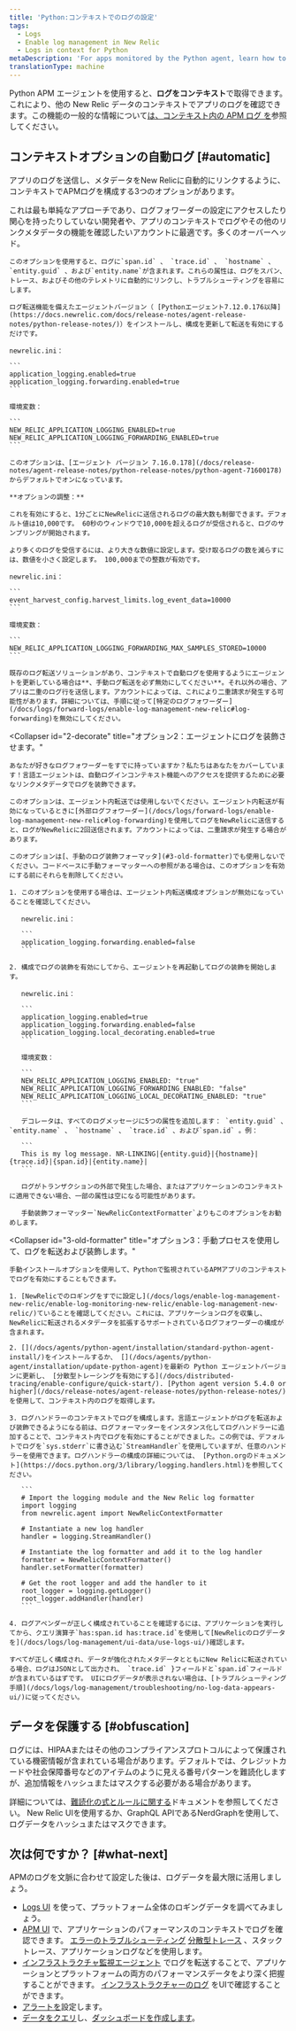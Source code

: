 ```yaml
---
title: 'Python:コンテキストでのログの設定'
tags:
  - Logs
  - Enable log management in New Relic
  - Logs in context for Python
metaDescription: 'For apps monitored by the Python agent, learn how to link log data with related data across the rest of the New Relic platform.'
translationType: machine
---
```


Python APM エージェントを使用すると、**ログをコンテキスト**で取得できます。これにより、他の New Relic データのコンテキストでアプリのログを確認できます。この機能の一般的な情報について[は、コンテキスト内の APM ログ を](/docs/apm/new-relic-apm/getting-started/get-started-logs-context)参照してください。

## コンテキストオプションの自動ログ [#automatic]

アプリのログを送信し、メタデータをNew Relicに自動的にリンクするように、コンテキストでAPMログを構成する3つのオプションがあります。

<CollapserGroup>
  <Collapser
    id="1-agent"
    title="オプション1（最も簡単）：エージェントにログを装飾して転送させます。"
  >
    これは最も単純なアプローチであり、ログフォワーダーの設定にアクセスしたり関心を持ったりしていない開発者や、アプリのコンテキストでログやその他のリンクメタデータの機能を確認したいアカウントに最適です。多くのオーバーヘッド。

    このオプションを使用すると、ログに`span.id` 、 `trace.id` 、 `hostname` 、 `entity.guid` 、および`entity.name`が含まれます。これらの属性は、ログをスパン、トレース、およびその他のテレメトリに自動的にリンクし、トラブルシューティングを容易にします。

    ログ転送機能を備えたエージェントバージョン（ [Pythonエージェント7.12.0.176以降](https://docs.newrelic.com/docs/release-notes/agent-release-notes/python-release-notes/)）をインストールし、構成を更新して転送を有効にするだけです。

    newrelic.ini：

    ```
    application_logging.enabled=true
    application_logging.forwarding.enabled=true
    ```

    環境変数：

    ```
    NEW_RELIC_APPLICATION_LOGGING_ENABLED=true
    NEW_RELIC_APPLICATION_LOGGING_FORWARDING_ENABLED=true
    ```

    このオプションは、[エージェント バージョン 7.16.0.178](/docs/release-notes/agent-release-notes/python-release-notes/python-agent-71600178)からデフォルトでオンになっています。

    **オプションの調整：**

    これを有効にすると、1分ごとにNewRelicに送信されるログの最大数も制御できます。デフォルト値は10,000です。 60秒のウィンドウで10,000を超えるログが受信されると、ログのサンプリングが開始されます。

    より多くのログを受信するには、より大きな数値に設定します。受け取るログの数を減らすには、数値を小さく設定します。 100,000までの整数が有効です。

    newrelic.ini：

    ```
    event_harvest_config.harvest_limits.log_event_data=10000
    ```

    環境変数：

    ```
    NEW_RELIC_APPLICATION_LOGGING_FORWARDING_MAX_SAMPLES_STORED=10000
    ```

    既存のログ転送ソリューションがあり、コンテキストで自動ログを使用するようにエージェントを更新している場合は**、手動ログ転送を必ず無効にしてください**。それ以外の場合、アプリは二重のログ行を送信します。アカウントによっては、これにより二重請求が発生する可能性があります。詳細については、手順に従って[特定のログフォワーダー](/docs/logs/forward-logs/enable-log-management-new-relic#log-forwarding)を無効にしてください。
  </Collapser>

  <Collapser
    id="2-decorate"
    title="オプション2：エージェントにログを装飾させます。"
  >
    あなたが好きなログフォワーダーをすでに持っていますか？私たちはあなたをカバーしています！言語エージェントは、自動ログインコンテキスト機能へのアクセスを提供するために必要なリンクメタデータでログを装飾できます。

    このオプションは、エージェント内転送では使用しないでください。エージェント内転送が有効になっているときに[外部ログフォワーダー](/docs/logs/forward-logs/enable-log-management-new-relic#log-forwarding)を使用してログをNewRelicに送信すると、ログがNewRelicに2回送信されます。アカウントによっては、二重請求が発生する場合があります。

    このオプションは[、手動のログ装飾フォーマッタ](#3-old-formatter)でも使用しないでください。コードベースに手動フォーマッターへの参照がある場合は、このオプションを有効にする前にそれらを削除してください。

    1. このオプションを使用する場合は、エージェント内転送構成オプションが無効になっていることを確認してください。

       newrelic.ini：

       ```
       application_logging.forwarding.enabled=false
       ```

    2. 構成でログの装飾を有効にしてから、エージェントを再起動してログの装飾を開始します。

       newrelic.ini：

       ```
       application_logging.enabled=true
       application_logging.forwarding.enabled=false
       application_logging.local_decorating.enabled=true
       ```

       環境変数：

       ```
       NEW_RELIC_APPLICATION_LOGGING_ENABLED: "true"
       NEW_RELIC_APPLICATION_LOGGING_FORWARDING_ENABLED: "false"
       NEW_RELIC_APPLICATION_LOGGING_LOCAL_DECORATING_ENABLED: "true"
       ```

       デコレータは、すべてのログメッセージに5つの属性を追加します： `entity.guid` 、 `entity.name` 、 `hostname` 、 `trace.id` 、および`span.id` 。例：

       ```
       This is my log message. NR-LINKING|{entity.guid}|{hostname}|{trace.id}|{span.id}|{entity.name}|
       ```

       ログがトランザクションの外部で発生した場合、またはアプリケーションのコンテキストに適用できない場合、一部の属性は空になる可能性があります。

       手動装飾フォーマッター`NewRelicContextFormatter`よりもこのオプションをお勧めします。
  </Collapser>

  <Collapser
    id="3-old-formatter"
    title="オプション3：手動プロセスを使用して、ログを転送および装飾します。"
  >
    手動インストールオプションを使用して、Pythonで監視されているAPMアプリのコンテキストでログを有効にすることもできます。

    1. [NewRelicでのロギングをすでに設定し](/docs/logs/enable-log-management-new-relic/enable-log-monitoring-new-relic/enable-log-management-new-relic/)ていることを確認してください。これには、アプリケーションログを収集し、NewRelicに転送されるメタデータを拡張するサポートされているログフォワーダーの構成が含まれます。

    2. [](/docs/agents/python-agent/installation/standard-python-agent-install/)をインストールするか、 [](/docs/agents/python-agent/installation/update-python-agent)を最新の Python エージェントバージョンに更新し、 [分散型トレーシングを有効にする](/docs/distributed-tracing/enable-configure/quick-start/). [Python agent version 5.4.0 or higher](/docs/release-notes/agent-release-notes/python-release-notes/) を使用して、コンテキスト内のログを取得します。

    3. ログハンドラーのコンテキストでログを構成します。言語エージェントがログを転送および装飾できるようになる前は、ログフォーマッターをインスタンス化してログハンドラーに追加することで、コンテキスト内でログを有効にすることができました。この例では、デフォルトでログを`sys.stderr`に書き込む`StreamHandler`を使用していますが、任意のハンドラーを使用できます。ログハンドラーの構成の詳細については、 [Python.orgのドキュメント](https://docs.python.org/3/library/logging.handlers.html)を参照してください。

       ```
       # Import the logging module and the New Relic log formatter
       import logging
       from newrelic.agent import NewRelicContextFormatter

       # Instantiate a new log handler
       handler = logging.StreamHandler()

       # Instantiate the log formatter and add it to the log handler
       formatter = NewRelicContextFormatter()
       handler.setFormatter(formatter)

       # Get the root logger and add the handler to it
       root_logger = logging.getLogger()
       root_logger.addHandler(handler)
       ```

    4. ログアペンダーが正しく構成されていることを確認するには、アプリケーションを実行してから、クエリ演算子`has:span.id has:trace.id`を使用して[NewRelicのログデータを](/docs/logs/log-management/ui-data/use-logs-ui/)確認します。

    すべてが正しく構成され、データが強化されたメタデータとともにNew Relicに転送されている場合、ログはJSONとして出力され、 `trace.id` }フィールドと`span.id`フィールドが含まれているはずです。 UIにログデータが表示されない場合は、[トラブルシューティング手順](/docs/logs/log-management/troubleshooting/no-log-data-appears-ui/)に従ってください。
  </Collapser>
</CollapserGroup>

<InstallFeedback/>

## データを保護する [#obfuscation]

ログには、HIPAAまたはその他のコンプライアンスプロトコルによって保護されている機密情報が含まれている場合があります。デフォルトでは、クレジットカードや社会保障番号などのアイテムのように見える番号パターンを難読化しますが、追加情報をハッシュまたはマスクする必要がある場合があります。

詳細については、[難読化の式とルールに関する](/docs/logs/ui-data/obfuscation-ui/)ドキュメントを参照してください。 New Relic UIを使用するか、GraphQL APIであるNerdGraphを使用して、ログデータをハッシュまたはマスクできます。

## 次は何ですか？ [#what-next]

APMのログを文脈に合わせて設定した後は、ログデータを最大限に活用しましょう。

* [Logs UI](/docs/logs/log-management/ui-data/use-logs-ui/) を使って、プラットフォーム全体のロギングデータを調べてみましょう。
* [APM UI](/docs/logs/log-management/ui-data/use-logs-ui/#links) で、アプリケーションのパフォーマンスのコンテキストでログを確認できます。 [エラーのトラブルシューティング](/docs/apm/apm-ui-pages/error-analytics/errors-page-find-fix-verify-problems/) [分散型トレース](/docs/apm/distributed-tracing/ui-data/understand-use-distributed-tracing-data) 、スタックトレース、アプリケーションログなどを使用します。
* [インフラストラクチャ監視エージェント](/docs/logs/enable-log-management-new-relic/enable-log-monitoring-new-relic/forward-your-logs-using-infrastructure-agent/) でログを転送することで、アプリケーションとプラットフォームの両方のパフォーマンスデータをより深く把握することができます。 [インフラストラクチャーのログ](/docs/logs/log-management/ui-data/use-logs-ui/#links) をUIで確認することができます。
* [アラートを](/docs/alerts-applied-intelligence/new-relic-alerts/alert-conditions/create-alert-conditions/)設定します。
* [データをクエリ](/docs/query-your-data/explore-query-data/get-started/introduction-querying-new-relic-data/)し、[ダッシュボードを作成します](/docs/query-your-data/explore-query-data/dashboards/introduction-dashboards/)。